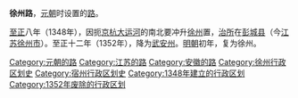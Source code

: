 '''徐州路'''，[[元朝|元朝]]时设置的[[路_(行政区划)|路]]。

[[至正|至正]]八年（1348年），因扼[[京杭大运河|京杭大运河]]的南北要冲升[[徐州_(刘宋)|徐州]]置，[[治所|治所]]在[[彭城县|彭城县]]（今[[江苏|江苏]][[徐州市|徐州市]]）。至正十二年（1352年），降为[[武安州_(至正)|武安州]]。[[明朝|明朝]]初年，复为徐州。 

{{元朝行政区划小作品}}
[[Category:元朝的路|Category:元朝的路]]
[[Category:江苏的路|Category:江苏的路]]
[[Category:安徽的路|Category:安徽的路]]
[[Category:徐州行政区划史|Category:徐州行政区划史]]
[[Category:宿州行政区划史|Category:宿州行政区划史]]
[[Category:1348年建立的行政区划|Category:1348年建立的行政区划]]
[[Category:1352年废除的行政区划|Category:1352年废除的行政区划]]